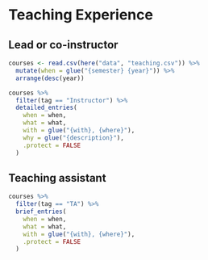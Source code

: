
# Teaching Experience
## Lead or co-instructor

```r
courses <- read.csv(here("data", "teaching.csv")) %>% 
  mutate(when = glue("{semester} {year}")) %>% 
  arrange(desc(year))

courses %>% 
  filter(tag == "Instructor") %>% 
  detailed_entries(
    when = when,
    what = what,
    with = glue("{with}, {where}"),
    why = glue("{description}"),
    .protect = FALSE
  )
```
## Teaching assistant
```r
courses %>% 
  filter(tag == "TA") %>% 
  brief_entries(
    when = when,
    what = what,
    with = glue("{with}, {where}"),
    .protect = FALSE
  )
```